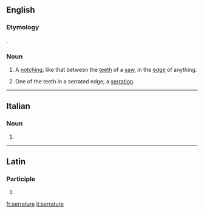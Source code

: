 ==English==

===Etymology===
{{etyl|la|en}} {{lena}} {{m|la|serratura||a sawing}}.

===Noun===
{{en-noun}}

# A [[notch]]ing, like that between the [[tooth|teeth]] of a [[saw]], in the [[edge]] of anything.
#: {{rfquotek|Martyn}}
# One of the teeth in a serrated edge; a [[serration]].

{{Webster 1913}}

----

==Italian==

===Noun===
{{head|it|noun plural form|g=f}}

# {{plural of|serratura|lang=it}}

----

==Latin==

===Participle===
{{la-part-form|serrātūre}}

# {{inflection of|serrātūrus||voc|m|s|lang=la}}

[[fr:serrature]]
[[it:serrature]]